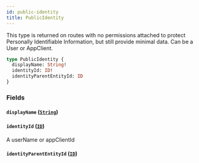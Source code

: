 ```yaml
---
id: public-identity
title: PublicIdentity
---
```



This type is returned on routes with no permissions attached to protect
Personally Identifiable Information, but still provide minimal data.
Can be a User or AppClient.


```graphql
type PublicIdentity {
  displayName: String!
  identityId: ID!
  identityParentEntityId: ID
}
```


### Fields

#### `displayName` ([`String`](/developers/supplier-apis/supply-api/graphql/reference/scalars/string))




#### `identityId` ([`ID`](/developers/supplier-apis/supply-api/graphql/reference/scalars/id))

A userName or appClientId


#### `identityParentEntityId` ([`ID`](/developers/supplier-apis/supply-api/graphql/reference/scalars/id))






